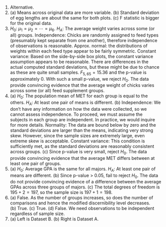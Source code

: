 1. Alternative.
\addtocounter{enumi}{1}

1.  \(a\) Means across original data are more variable. (b) Standard deviation of egg lengths are about the same for both plots. (c) F statistic is bigger for the original data.
\addtocounter{enumi}{1}

1. $H_0$: $\mu_1 = \mu_2 = \cdots = \mu_6$. $H_A$: The average weight varies across some (or all) groups. Independence: Chicks are randomly assigned to feed types (presumably kept separate from one another), therefore independence of observations is reasonable. Approx. normal: the distributions of weights within each feed type appear to be fairly symmetric. Constant variance: Based on the side-by-side box plots, the constant variance assumption appears to be reasonable. There are differences in the actual computed standard deviations, but these might be due to chance as these are quite small samples. $F_{5,65} = 15.36$ and the p-value is approximately 0. With such a small p-value, we reject $H_0$. The data provide convincing evidence that the average weight of chicks varies across some (or all) feed supplement groups.
\addtocounter{enumi}{1}

1. \(a) $H_0$: The population mean of MET for each group is equal to the others. $H_A$: At least one pair of means is different. (b) Independence: We don't have any information on how the data were collected, so we cannot assess independence. To proceed, we must assume the subjects in each group are independent. In practice, we would inquire for more details. Normality: The data are bound below by zero and the standard deviations are larger than the means, indicating very strong skew. However, since the sample sizes are extremely large, even extreme skew is acceptable. Constant variance: This condition is sufficiently met, as the standard deviations are reasonably consistent across groups. (c) Since p-value is very small, reject $H_0$. The data provide convincing evidence that the average MET differs between at least one pair of groups.
\addtocounter{enumi}{1}

1. \(a) $H_0$: Average GPA is the same for all majors. $H_A$: At least one pair of means are different. (b) Since p-value $>$ 0.05, fail to reject $H_0$. The data do not provide convincing evidence of a difference between the average GPAs across three groups of majors. (c) The total degrees of freedom is $195 + 2 = 197$, so the sample size is $197+1=198$.
\addtocounter{enumi}{1}

1. \(a) False. As the number of groups increases, so does the number of comparisons and hence the modified discernibility level decreases. (b) True. (c) True. (d) False. We need observations to be independent regardless of sample size.
\addtocounter{enumi}{1}

1.  \(a\) Left is Dataset B. (b) Right is Dataset A.
\addtocounter{enumi}{1}
